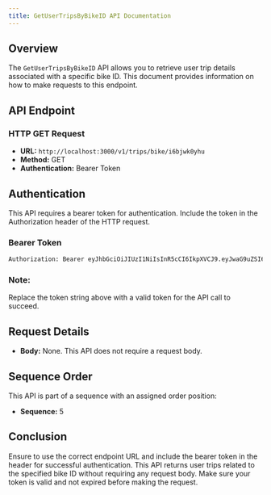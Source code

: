 ```yaml
---
title: GetUserTripsByBikeID API Documentation
---
```


## Overview

The `GetUserTripsByBikeID` API allows you to retrieve user trip details associated with a specific bike ID. This document provides information on how to make requests to this endpoint.

## API Endpoint

### HTTP GET Request

- **URL:** `http://localhost:3000/v1/trips/bike/i6bjwk0yhu`
- **Method:** GET
- **Authentication:** Bearer Token

## Authentication

This API requires a bearer token for authentication. Include the token in the Authorization header of the HTTP request.

### Bearer Token

```bash
Authorization: Bearer eyJhbGciOiJIUzI1NiIsInR5cCI6IkpXVCJ9.eyJwaG9uZSI6Iis5MTk4MTI5NDA3MDYiLCJ1aWQiOiI1Z2VhcGdhcHhzIn0.yNyKfoOQouzSNDwp_5rJ9CAEMVJo5uqueJHNpG-a3Aw
```

### Note:
Replace the token string above with a valid token for the API call to succeed.

## Request Details

- **Body:** None. This API does not require a request body.

## Sequence Order

This API is part of a sequence with an assigned order position:
- **Sequence:** 5

## Conclusion

Ensure to use the correct endpoint URL and include the bearer token in the header for successful authentication. This API returns user trips related to the specified bike ID without requiring any request body. Make sure your token is valid and not expired before making the request.